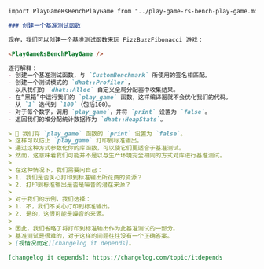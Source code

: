 ```markdown
import PlayGameRsBenchPlayGame from "../play-game-rs-bench-play-game.mdx";

### 创建一个基准测试函数

现在，我们可以创建一个基准测试函数来玩 FizzBuzzFibonacci 游戏：

<PlayGameRsBenchPlayGame />

逐行解释：
- 创建一个基准测试函数，与 `CustomBenchmark` 所使用的签名相匹配。
- 创建一个测试模式的 `dhat::Profiler`，
  以从我们的 `dhat::Alloc` 自定义全局分配器中收集结果。
- 在“黑箱”中运行我们的 `play_game` 函数，这样编译器就不会优化我们的代码。
- 从 `1` 迭代到 `100`（包括100）。
- 对于每个数字，调用 `play_game`，并将 `print` 设置为 `false`。
- 返回我们的堆分配统计数据作为 `dhat::HeapStats`。

> 🐰 我们将 `play_game` 函数的 `print` 设置为 `false`。
> 这样可以防止 `play_game` 打印到标准输出。
> 通过这种方式参数化你的库函数，可以使它们更适合于基准测试。
> 然而，这意味着我们可能并不是以与生产环境完全相同的方式对库进行基准测试。
>
> 在这种情况下，我们需要问自己：
> 1. 我们是否关心打印到标准输出所花费的资源？
> 2. 打印到标准输出是否是噪音的潜在来源？
>
> 对于我们的示例，我们选择：
> 1. 不，我们不关心打印到标准输出。
> 2. 是的，这很可能是噪音的来源。
>
> 因此，我们省略了将打印到标准输出作为此基准测试的一部分。
> 基准测试是很难的，对于这样的问题往往没有一个正确答案。
> [视情况而定][changelog it depends]。

[changelog it depends]: https://changelog.com/topic/itdepends
```